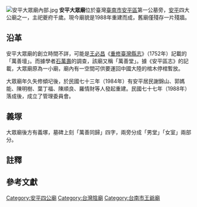 {{coord|22.99823|120.16015|display=title}}
{{東亞廟宇
| name = 安平大眾廟
| img = File:安平大眾廟.jpg
| img_capt = 
| image_width = 250px
| location = {{ROC-TWN}}[[臺南市|臺南市]][[安平區|安平區]]運河路52巷5號
| god = 夔府千歲
| type = 公廟
| struct =  
| open_year =
| cere_date = 
| people = 
| cultural_collection =
|}}
[[File:安平大眾廟內部.jpg|thumb]]
'''安平大眾廟'''位於臺灣[[臺南市|臺南市]][[安平區|安平區]]第一公墓旁{{NoteTag|公墓一帶又稱「湯匙山」、「貴雅山」、「鬼仔山」{{r|臺17}}。}}，[[安平_(臺南市地名)|安平]]四大公廟之一，主祀夔府千歲{{NoteTag|但是在《安平區志》（1998年）中，寫說是「全境廟」（公廟）的只有天后宮、城隍廟、觀音亭{{r|安}}。}}{{r|臺17}}。現今廟貌是1988年重建而成，舊廟僅殘存一片殘牆{{r|安}}{{r|臺17}}。

== 沿革 ==
安平大眾廟的創立時間不詳，可能是[[王必昌|王必昌]]《[[重修臺灣縣志|重修臺灣縣志]]》（1752年）記載的「萬善壇」{{r|安}}{{r|臺17}}。而據學者[[石萬壽|石萬壽]]的調查，該廟又稱「萬善堂」{{r|安}}。據《安平區志》的記載，大眾廟原為一小廟，廟內有一空間可供要運回中國大陸的棺木停棺暫放{{r|安}}。

大眾廟年久失修傾圮後，於民國七十三年（1984年）有安平居民謝錦山、郭媽能、陳明樹、葉丁福、陳順良、羅情財等人發起重建{{r|安}}。民國七十七年（1988年）落成後，成立了管理委員會{{r|安}}。

== 義塚 ==
大眾廟後方有義塚，墓碑上刻「萬善同歸」四字，兩旁分成「男堂」「女室」兩部分{{r|安}}{{r|臺17}}。

== 註釋 ==
{{NoteFoot}}

== 參考文獻 ==
{{reflist|refs=
<ref name="安">{{cite book|author=林朝成、鄭水萍 等撰稿 |title=《安平區志》 |publisher=安平區公所  |pages=頁239、240、245|date=1998-06}}</ref>
<ref name="臺17">{{cite book|author=周宗楊 |title=《海風牽引臺17：從北馬仔到灣裡》|publisher=臺南市政府文化局 |date=2014-12 |isbn=978-986-04-3025-7 |pages=頁309、318}}</ref>
}}

{{安平角頭}}
[[Category:安平四公廟|Category:安平四公廟]]
[[Category:台灣陰廟|Category:台灣陰廟]]
[[Category:台南市王爺廟|Category:台南市王爺廟]]